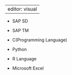 <div>

---
editor: visual
---

</div>

<div>

-   SAP SD

-   SAP TM

-   C(Programming Language)

-   Python

-   R Language

-   Microsoft Excel

</div>
